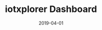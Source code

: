 ---
title: iotxplorer Dashboard
category: Project
tag: Token,Dashboard,Analytics,Delegates
status: publish
date: 2019-04-01
slug: A live block explorer and historical dashboard of $IOTX price performance
website: https://iotxplorer.io/
twitter: https://twitter.com/iotxplorer
logo: /img/iotxplorer Dashboard.png
featured_img: https://wp.gcap1.iotex.io/wp-content/uploads/2020/09/iotxplorer-header.png
telegram: https://t.me/iotxplorer
---